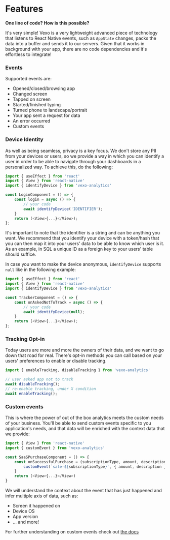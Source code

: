 
# Features

**One line of code? How is this possible?**

It's very simple! Vexo is a very lightweight advanced piece of technology that listens to React Native events, such as `AppState` changes,
packs the data into a buffer and sends it to our servers.
Given that it works in background with your app, there are no code dependencies and it's effortless to integrate!

### Events

Supported events are:
- Opened/closed/browsing app
- Changed screen
- Tapped on screen
- Started/finished typing
- Turned phone to landscape/portrait
- Your app sent a request for data
- An error occurred
- Custom events

### Device Identity

As well as being seamless, privacy is a key focus. We don't store any PII from your devices or users, so we provide a way in which you can identify a user in order
to be able to navigate through your dashboards in a personalized way.
To achieve this, do the following:

```js
import { useEffect } from 'react'
import { View } from 'react-native'
import { identifyDevice } from 'vexo-analytics'

const LoginComponent = () => {
    const login = async () => {
        // your code
        await identifyDevice('IDENTIFIER');
    }
    return (<View>{...}</View>);
};
```

It's important to note that the identifier is a string and can be anything you want. We recommend that you identify your device with a token/hash
that you can then map it into your users' data to be able to know which user is it.
As an example, in SQL a unique ID as a foreign key to your users' table should suffice.

In case you want to make the device anonymous, `identifyDevice` supports `null` like in the following example:

```js
import { useEffect } from 'react'
import { View } from 'react-native'
import { identifyDevice } from 'vexo-analytics'

const TrackerComponent = () => {
    const onAskedNotToTrack = async () => {
        // your code
        await identifyDevice(null);
    }
    return (<View>{...}</View>);
};
```

### Tracking Opt-in

Today users are more and more the owners of their data, and we want to go down that road for real.
There's opt-in methods you can call based on your users' preferences to enable or disable tracking.

```js
import { enableTracking, disableTracking } from 'vexo-analytics'

// user asked app not to track
await disableTracking();
// re-enable tracking, under X condition
await enableTracking();
```

### Custom events

This is where the power of out of the box analytics meets the custom needs of your business.
You'll be able to send custom events specific to you application's needs, and that data will be enriched with the context data that we provide:

```js
import { View } from 'react-native'
import { customEvent } from 'vexo-analytics'

const SaaSPurchaseComponent = () => {
    const onSuccessfulPurchase = (subscriptionType, amount, description) => {
        customEvent(`sale-${subscriptionType}`, { amount, description })
    }
    return (<View>{...}</View>)
}
```

We will understand the context about the event that has just happened and infer multiple axis of data, such as:

- Screen it happened on
- Device OS
- App version
- ... and more!

For further understanding on custom events check out [the docs](https://docs.vexo.co/custom-events)

